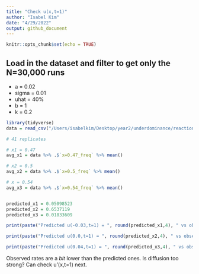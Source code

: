 ```yaml
---
title: "Check u(x,t=1)"
author: "Isabel Kim"
date: "4/29/2022"
output: github_document
---
```


```r
knitr::opts_chunk$set(echo = TRUE)
```

## Load in the dataset and filter to get only the N=30,000 runs

* a = 0.02
* sigma = 0.01
* uhat = 40%
* b = 1
* k = 0.2
```r
library(tidyverse)
data = read_csv("/Users/isabelkim/Desktop/year2/underdominance/reaction-diffusion/bistable-R-waves/xpoints.csv") %>% filter(N==30000)

# 41 replicates

# x1 = 0.47
avg_x1 = data %>% .$`x=0.47_freq` %>% mean()

# x2 = 0.5
avg_x2 = data %>% .$`x=0.5_freq` %>% mean()

# x = 0.54
avg_x3 = data %>% .$`x=0.54_freq` %>% mean()


predicted_x1 = 0.05098523
predicted_x2 = 0.6537119
predicted_x3 = 0.01833609

print(paste("Predicted u(-0.03,t=1) = ", round(predicted_x1,4), " vs observed = ",round(avg_x1,4)))

print(paste("Predicted u(0.0,t=1) = ", round(predicted_x2,4), " vs observed = ",round(avg_x2,4)))

print(paste("Predicted u(0.04,t=1) = ", round(predicted_x3,4), " vs observed = ",round(avg_x3,4)))
```

Observed rates are a *bit* lower than the predicted ones. Is diffusion too strong? Can check u'(x,t=1) next.